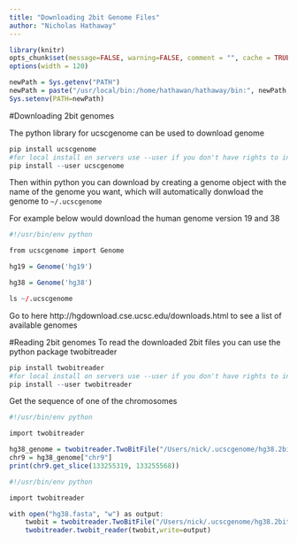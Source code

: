 ```yaml
---
title: "Downloading 2bit Genome Files"
author: "Nicholas Hathaway"
---
```


```r
library(knitr)
opts_chunk$set(message=FALSE, warning=FALSE, comment = "", cache = TRUE)
options(width = 120)

newPath = Sys.getenv("PATH")
newPath = paste("/usr/local/bin:/home/hathawan/hathaway/bin:", newPath,sep = "")
Sys.setenv(PATH=newPath)

```

#Downloading 2bit genomes

The python library for ucscgenome can be used to download genome

```r
pip install ucscgenome
#for local install on servers use --user if you don't have rights to install globaly
pip install --user ucscgenome

```


Then within python you can download by creating a genome object with the name of the genome you want, which will automatically donwload the genome to `~/.ucscgenome`

For example below would download the human genome version 19 and 38 
```r
#!/usr/bin/env python

from ucscgenome import Genome

hg19 = Genome('hg19')

hg38 = Genome('hg38')

```


```r
ls ~/.ucscgenome
```


Go to here http://hgdownload.cse.ucsc.edu/downloads.html to see a list of available genomes


#Reading 2bit genomes
To read the downloaded 2bit files you can use the python package twobitreader
```r
pip install twobitreader
#for local install on servers use --user if you don't have rights to install globaly
pip install --user twobitreader

```

Get the sequence of one of the chromosomes
```r
#!/usr/bin/env python

import twobitreader

hg38_genome = twobitreader.TwoBitFile("/Users/nick/.ucscgenome/hg38.2bit") 
chr9 = hg38_genome["chr9"]
print(chr9.get_slice(133255319, 133255568))

```


```r
#!/usr/bin/env python

import twobitreader

with open("hg38.fasta", "w") as output:
    twobit = twobitreader.TwoBitFile("/Users/nick/.ucscgenome/hg38.2bit")
    twobitreader.twobit_reader(twobit,write=output)
```



